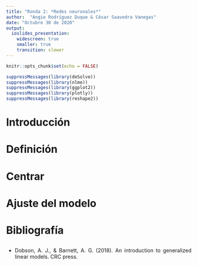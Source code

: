 ```yaml
---
title: "Ronda 2: *Redes neuronales*"
author:  "Angie Rodríguez Duque & César Saavedra Vanegas"
date: "Octubre 30 de 2020"
output:
  ioslides_presentation:
    widescreen: true 
    smaller: true 
    transition: slower
---
```


```r
knitr::opts_chunk$set(echo = FALSE)
```


```r
suppressMessages(library(deSolve))
suppressMessages(library(nlme))
suppressMessages(library(ggplot2))
suppressMessages(library(plotly))
suppressMessages(library(reshape2))

```


# Introducción
##

# Definición
##
<div style="text-align: justify">


<div/>

# Centrar
##
<div style="text-align: justify">


<div/>

# Ajuste del modelo
##
<div style="text-align: justify">

<div/>


# Bibliografía
##

* Dobson, A. J., & Barnett, A. G. (2018). An introduction to generalized linear models. CRC press.

